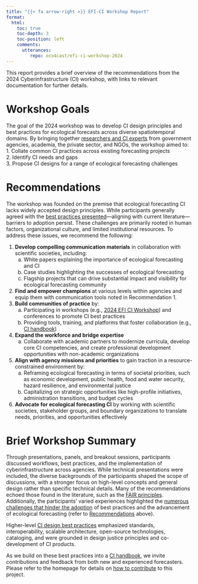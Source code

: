 ```yaml
---
title: "{{< fa arrow-right >}} EFI-CI Workshop Report"
format:
  html:
    toc: true
    toc-depth: 3
    toc-position: left
    comments:
      utterances:
         repo: eco4cast/efi-ci-workshop-2024
---
```

This report provides a brief overview of the recommendations from the 2024 Cyberinfrastructure (CI) workshop, with links to relevant documentation for further details.

# Workshop Goals

The goal of the 2024 workshop was to develop CI design principles and best practices for ecological forecasts across diverse spatiotemporal domains. By bringing together [researchers and CI experts](../reference/participants.qmd) from government agencies, academia, the private sector, and NGOs, the workshop aimed to:  
1. Collate common CI practices across existing forecasting projects  
2. Identify CI needs and gaps  
3. Propose CI designs for a range of ecological forecasting challenges  

# Recommendations

The workshop was founded on the premise that ecological forecasting CI lacks widely accepted design principles. While participants generally agreed with the [best practices presented](summary.qmd#workflows-and-best-practices-breakout-group-discussions)—aligning with current literature—barriers to adoption persist. These challenges are primarily rooted in human factors, organizational culture, and limited institutional resources. To address these issues, we recommend the following:

1. **Develop compelling communication materials** in collaboration with scientific societies, including:
   a. White papers explaining the importance of ecological forecasting and CI 
   b. Case studies highlighting the successes of ecological forecasting  
   c. Flagship projects that can drive substantial impact and visibility for ecological forecasting community
2. **Find and empower champions** at various levels within agencies and equip them with communication tools noted in Recommendation 1. 
3. **Build communities of practice** by:
   a. Participating in workshops (e.g., [2024 EFI CI Workshop](summary.qmd)) and conferences to promote CI best practices  
   b. Providing tools, training, and platforms that foster collaboration (e.g., [CI handbook](../ci_handbook/index.qmd))
4. **Expand the workforce and bridge expertise** 
   a. Collaborate with academic partners to modernize curricula, develop core CI competencies, and create professional development opportunities with non-academic organizations
5. **Align with agency missions and priorities** to gain traction in a resource-constrained environment by:
   a. Reframing ecological forecasting in terms of societal priorities, such as economic development, public health, food and water security, hazard resilience, and environmental justice  
   b. Capitalizing on strategic opportunities like high-profile initiatives, administration transitions, and budget cycles  
6. **Advocate for ecological forecasting CI** by working with scientific societies, stakeholder groups, and boundary organizations to translate needs, priorities, and opportunities effectively  

# Brief Workshop Summary
Through presentations, panels, and breakout sessions, participants discussed workflows, best practices, and the implementation of cyberinfrastructure across agencies. While technical presentations were included, the diverse backgrounds of the participants shaped the scope of discussions, with a stronger focus on high-level concepts and general design rather than specific technical details. Many of the recommendations echoed those found in the literature, such as the [FAIR principles](../reference/EFI_CI_reference.qmd#fair-principles). Additionally, the participants' varied experiences highlighted the [numerous challenges that hinder the adoption](summary.qmd#breakout-group-discussions---synthesize-common-gaps-barriers-and-other-challenges-and-strategies-for-overcoming-them) of best practices and the advancement of ecological forecasting (refer to [Recommendations](#recommendations) above). 

Higher-level [CI design best practices](summary.qmd#propose-generalized-cyberinfrastructure-design-for-ecological-forecasting) emphasized standards, interoperability, scalable architecture, open-source technologies, cataloging, and were grounded in design justice principles and co-development of CI products.

As we build on these best practices into a [CI handbook](../ci_handbook/index.qmd), we invite contributions and feedback from both new and experienced forecasters. Please refer to the homepage for details on [how to contribute](../index.qmd#how-to-contribute) to this project.

